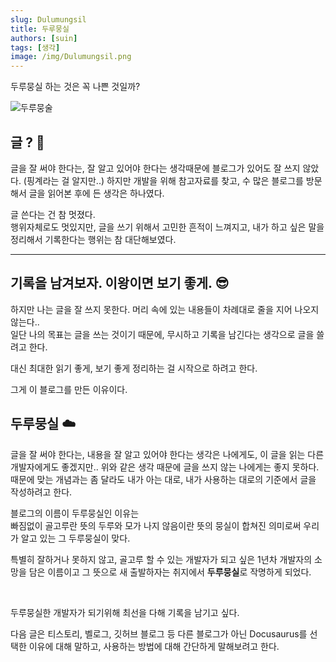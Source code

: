 ```yaml
---
slug: Dulumungsil
title: 두루뭉실
authors: [suin]
tags: [생각]
image: /img/Dulumungsil.png
---
```


두루뭉실 하는 것은 꼭 나쁜 것일까?

<!--truncate-->

![두루뭉술](/img/Dulumungsil.png)

## 글 ? 🤷

글을 잘 써야 한다는, 잘 알고 있어야 한다는 생각때문에 블로그가 있어도 잘 쓰지 않았다. (핑계라는 걸 알지만..)
하지만 개발을 위해 참고자료를 찾고, 수 많은 블로그를 방문해서 글을 읽어본 후에 든 생각은 하나였다.

글 쓴다는 건 참 멋졌다.<br/>
행위자체로도 멋있지만, 글을 쓰기 위해서 고민한 흔적이 느껴지고, 내가 하고 싶은 말을 정리해서 기록한다는 행위는 참 대단해보였다.

---

## 기록을 남겨보자. 이왕이면 보기 좋게. 😎

하지만 나는 글을 잘 쓰지 못한다. 머리 속에 있는 내용들이 차례대로 줄을 지어 나오지 않는다..<br/>
일단 나의 목표는 글을 쓰는 것이기 때문에, 무시하고 기록을 남긴다는 생각으로 글을 쓸려고 한다.<br/>

대신 최대한 읽기 좋게, 보기 좋게 정리하는 걸 시작으로 하려고 한다.

그게 이 블로그를 만든 이유이다.

## 두루뭉실 ☁️

글을 잘 써야 한다는, 내용을 잘 알고 있어야 한다는 생각은 나에게도, 이 글을 읽는 다른 개발자에게도 좋겠지만..
위와 같은 생각 때문에 글을 쓰지 않는 나에게는 좋지 못하다.<br/>
때문에 맞는 개념과는 좀 달라도 내가 아는 대로, 내가 사용하는 대로의 기준에서 글을 작성하려고 한다.

블로그의 이름이 두루뭉실인 이유는<br/>
빠짐없이 골고루란 뜻의 두루와 모가 나지 않음이란 뜻의 뭉실이 합쳐진 의미로써 우리가 알고 있는 그 두루뭉실이 맞다.

특별히 잘하거나 못하지 않고, 골고루 할 수 있는 개발자가 되고 싶은 1년차 개발자의 소망을 담은 이름이고 그 뜻으로 새 출발하자는 취지에서 **두루뭉실**로 작명하게 되었다.

<br />

두루뭉실한 개발자가 되기위해 최선을 다해 기록을 남기고 싶다.

다음 글은 티스토리, 벨로그, 깃허브 블로그 등 다른 블로그가 아닌 Docusaurus를 선택한 이유에 대해 말하고, 사용하는 방법에 대해 간단하게 말해보려고 한다.
